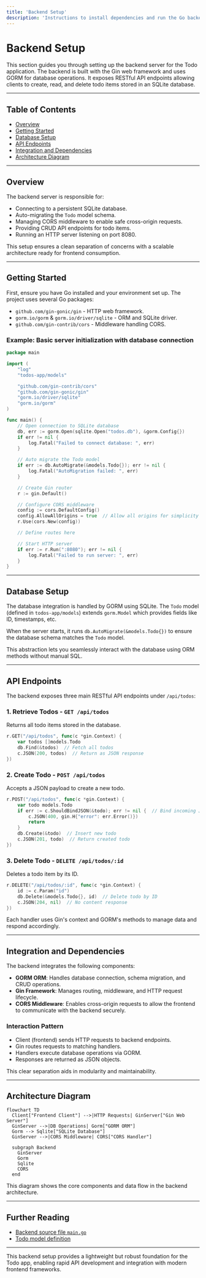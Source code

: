 ```yaml
---
title: 'Backend Setup'
description: 'Instructions to install dependencies and run the Go backend server.'
---
```


# Backend Setup

This section guides you through setting up the backend server for the Todo application. The backend is built with the Gin web framework and uses GORM for database operations. It exposes RESTful API endpoints allowing clients to create, read, and delete todo items stored in an SQLite database.

---

## Table of Contents
- [Overview](#overview)
- [Getting Started](#getting-started)
- [Database Setup](#database-setup)
- [API Endpoints](#api-endpoints)
- [Integration and Dependencies](#integration-and-dependencies)
- [Architecture Diagram](#architecture-diagram)

---

## Overview

The backend server is responsible for:

- Connecting to a persistent SQLite database.
- Auto-migrating the `Todo` model schema.
- Managing CORS middleware to enable safe cross-origin requests.
- Providing CRUD API endpoints for todo items.
- Running an HTTP server listening on port 8080.

This setup ensures a clean separation of concerns with a scalable architecture ready for frontend consumption.

---

## Getting Started

First, ensure you have Go installed and your environment set up. The project uses several Go packages:

- `github.com/gin-gonic/gin` - HTTP web framework.
- `gorm.io/gorm` & `gorm.io/driver/sqlite` - ORM and SQLite driver.
- `github.com/gin-contrib/cors` - Middleware handling CORS.

### Example: Basic server initialization with database connection

```go
package main

import (
    "log"
    "todos-app/models"

    "github.com/gin-contrib/cors"
    "github.com/gin-gonic/gin"
    "gorm.io/driver/sqlite"
    "gorm.io/gorm"
)

func main() {
    // Open connection to SQLite database
    db, err := gorm.Open(sqlite.Open("todos.db"), &gorm.Config{})
    if err != nil {
        log.Fatal("Failed to connect database: ", err)
    }

    // Auto migrate the Todo model
    if err := db.AutoMigrate(&models.Todo{}); err != nil {
        log.Fatal("AutoMigration failed: ", err)
    }

    // Create Gin router
    r := gin.Default()

    // Configure CORS middleware
    config := cors.DefaultConfig()
    config.AllowAllOrigins = true  // Allow all origins for simplicity
    r.Use(cors.New(config))

    // Define routes here

    // Start HTTP server
    if err := r.Run(":8080"); err != nil {
        log.Fatal("Failed to run server: ", err)
    }
}
```

---

## Database Setup

The database integration is handled by GORM using SQLite. The `Todo` model (defined in `todos-app/models`) extends `gorm.Model` which provides fields like ID, timestamps, etc.

When the server starts, it runs `db.AutoMigrate(&models.Todo{})` to ensure the database schema matches the `Todo` model.

This abstraction lets you seamlessly interact with the database using ORM methods without manual SQL.

---

## API Endpoints

The backend exposes three main RESTful API endpoints under `/api/todos`:

### 1. Retrieve Todos - `GET /api/todos`

Returns all todo items stored in the database.

```go
r.GET("/api/todos", func(c *gin.Context) {
    var todos []models.Todo
    db.Find(&todos)  // Fetch all todos
    c.JSON(200, todos)  // Return as JSON response
})
```

### 2. Create Todo - `POST /api/todos`

Accepts a JSON payload to create a new todo.

```go
r.POST("/api/todos", func(c *gin.Context) {
    var todo models.Todo
    if err := c.ShouldBindJSON(&todo); err != nil {  // Bind incoming JSON
        c.JSON(400, gin.H{"error": err.Error()})
        return
    }
    db.Create(&todo)  // Insert new todo              
    c.JSON(201, todo)  // Return created todo
})
```

### 3. Delete Todo - `DELETE /api/todos/:id`

Deletes a todo item by its ID.

```go
r.DELETE("/api/todos/:id", func(c *gin.Context) {
    id := c.Param("id")
    db.Delete(&models.Todo{}, id)  // Delete todo by ID
    c.JSON(204, nil)  // No content response
})
```

Each handler uses Gin's context and GORM's methods to manage data and respond accordingly.

---

## Integration and Dependencies

The backend integrates the following components:

- **GORM ORM**: Handles database connection, schema migration, and CRUD operations.
- **Gin Framework**: Manages routing, middleware, and HTTP request lifecycle.
- **CORS Middleware**: Enables cross-origin requests to allow the frontend to communicate with the backend securely.

### Interaction Pattern

- Client (frontend) sends HTTP requests to backend endpoints.
- Gin routes requests to matching handlers.
- Handlers execute database operations via GORM.
- Responses are returned as JSON objects.

This clear separation aids in modularity and maintainability.

---

## Architecture Diagram

```mermaid
flowchart TD
  Client["Frontend Client"] -->|HTTP Requests| GinServer["Gin Web Server"]
  GinServer -->|DB Operations| Gorm["GORM ORM"]
  Gorm --> Sqlite["SQLite Database"]
  GinServer -->|CORS Middleware| CORS["CORS Handler"]

  subgraph Backend
    GinServer
    Gorm
    Sqlite
    CORS
  end
```

This diagram shows the core components and data flow in the backend architecture.

---

## Further Reading

- [Backend source file `main.go`](main.go)
- [Todo model definition](todos-app/models)

---

<Info>
This backend setup provides a lightweight but robust foundation for the Todo app, enabling rapid API development and integration with modern frontend frameworks.
</Info>
